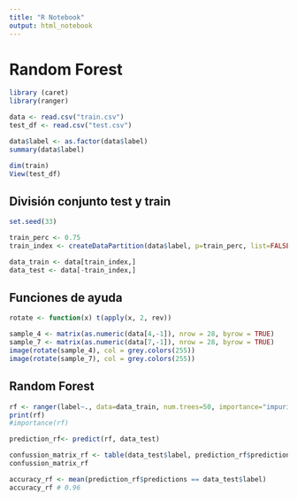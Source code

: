 ```yaml
---
title: "R Notebook"
output: html_notebook
---
```


# Random Forest

```r
library (caret)
library(ranger)
```

```r
data <- read.csv("train.csv")
test_df <- read.csv("test.csv")

data$label <- as.factor(data$label)
summary(data$label)

dim(train)
View(test_df)
```

## División conjunto test y train

```r
set.seed(33)

train_perc <- 0.75
train_index <- createDataPartition(data$label, p=train_perc, list=FALSE)

data_train <- data[train_index,]
data_test <- data[-train_index,]
```

## Funciones de ayuda

```r
rotate <- function(x) t(apply(x, 2, rev))
```

```r
sample_4 <- matrix(as.numeric(data[4,-1]), nrow = 28, byrow = TRUE)
sample_7 <- matrix(as.numeric(data[7,-1]), nrow = 28, byrow = TRUE)
image(rotate(sample_4), col = grey.colors(255))
image(rotate(sample_7), col = grey.colors(255))
```

## Random Forest

```r
rf <- ranger(label~., data=data_train, num.trees=50, importance="impurity")
print(rf)
#importance(rf)
```

```r
prediction_rf<- predict(rf, data_test)

confussion_matrix_rf <- table(data_test$label, prediction_rf$predictions)
confussion_matrix_rf
```

```r
accuracy_rf <- mean(prediction_rf$predictions == data_test$label)
accuracy_rf # 0.96
```
